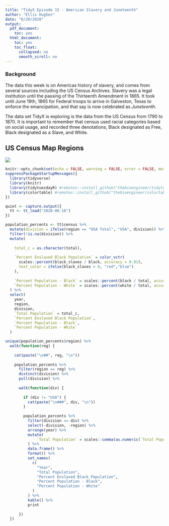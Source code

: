 ```yaml
---
title: "TidyX Episode 15 - American Slavery and Juneteenth"
author: "Ellis Hughes"
date: "6/20/2020"
output:
  pdf_document:
    toc: yes
  html_document:
    toc: yes
    toc_float:
      collapsed: no
      smooth_scroll: no
---
```


### Background

The data this week is on Americas history of slavery, and comes from several sources including the US Census Archives. Slavery was a legal institution until the passing of the Thirteenth Amendment in 1865. It took until June 19th, 1865 for Federal troops to arrive in Galveston, Texas to enforce the emancipation, and that say is now celebrated as *Juneteenth*. 

The data set TidyX is exploring is the data from the US Census from 1790 to 1870. It is important to remember that census used racial categories based on social usage, and recorded three denotations; Black designated as Free, Black designated as a Slave, and White.

## US Census Map Regions

![](US_census_map.PNG)

```r
knitr::opts_chunk$set(echo = FALSE, warning = FALSE, error = FALSE, message = FALSE)
suppressPackageStartupMessages({
  library(tidyverse)
  library(knitr)
  library(tidytuesdayR) #remotes::install_github("thebioengineer/tidytuesdayR")
  library(colortable) #remotes::install_github("thebioengineer/colortable")
})
```

```r
quiet <- capture.output({
  tt <- tt_load("2020-06-16")
})

```

```r

population_percents <- tt$census %>%
  mutate(division = ifelse(region == "USA Total", "USA", division)) %>%
  filter(!is.na(division)) %>%
  mutate(
    
    total_c = as.character(total),
    
    `Percent Enslaved Black Population` = color_vctr(
      scales::percent(black_slaves / black, accuracy = 0.01),
      text_color = ifelse(black_slaves > 0, "red","blue")
    ),
    
    `Percent Population - Black` = scales::percent(black / total, accuracy = 0.01),
    `Percent Population - White` = scales::percent(white / total, accuracy = 0.01)
  ) %>%
  select(
    year,
    region,
    division,
    `Total Population` = total_c,
    `Percent Enslaved Black Population`,
    `Percent Population - Black`,
    `Percent Population - White`
  )

```

```r

unique(population_percents$region) %>%
  walk(function(reg) {
    
    cat(paste("\n##", reg, "\n"))
    
    population_percents %>%
      filter(region == reg) %>%
      distinct(division) %>%
      pull(division) %>%
      
      walk(function(div) {
        
        if (div != "USA") {
          cat(paste("\n###", div, "\n"))
        }
        
        population_percents %>%
          filter(division == div) %>%
          select(-division, -region) %>%
          arrange(year) %>%
          mutate(
              `Total Population` = scales::comma(as.numeric(`Total Population`))
          ) %>% 
          data.frame() %>%
          format() %>%
          set_names(
            c(
              "Year",
              "Total Population",
              "Percent Enslaved Black Population",
              "Percent Population - Black",
              "Percent Population - White"
            )
          ) %>%
          kable() %>%
          print
        
      })
  })

```

